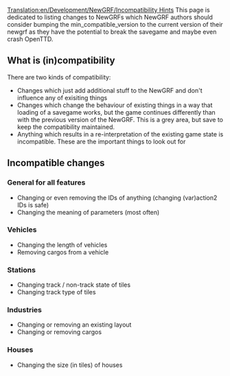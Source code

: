 [[Translation:en/Development/NewGRF/Incompatibility Hints]]
This page is dedicated to listing changes to NewGRFs which NewGRF authors should consider bumping the min_compatible_version to the current version of their newgrf as they have the potential to break the savegame and maybe even crash OpenTTD.

==What is (in)compatibility==
There are two kinds of compatibility:
* Changes which just add additional stuff to the NewGRF and don't influence any of exisiting things
* Changes which change the behaviour of existing things in a way that loading of a savegame works, but the game continues differently than with the previous version of the NewGRF. This is a grey area, but save to keep the compatibility maintained.
* Anything which results in a re-interpretation of the existing game state is incompatible. These are the important things to look out for

==Incompatible changes==

===General for all features===
* Changing or even removing the IDs of anything (changing (var)action2 IDs is safe)
* Changing the meaning of parameters (most often)

===Vehicles===
* Changing the length of vehicles
* Removing cargos from a vehicle

===Stations===
* Changing track / non-track state of tiles
* Changing track type of tiles

===Industries===
* Changing or removing an existing layout
* Changing or removing cargos

===Houses===
* Changing the size (in tiles) of houses